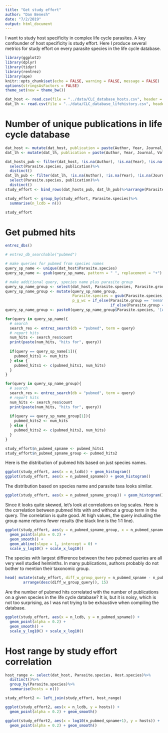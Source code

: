 ---
title: "Get study effort"
author: "Dan Benesh"
date: "7/2/2019"
output: html_document
---

I want to study host specificity in complex life cycle parasites. A key confounder of host specificity is study effort. Here I produce several metrics for study effort on every parasite species in the life cycle database.

```{r setup, include=FALSE}
library(ggplot2)
library(dplyr)
library(tidyr)
library(rentrez)
library(ape)
knitr::opts_chunk$set(echo = FALSE, warning = FALSE, message = FALSE)
options(stringsAsFactors = FALSE)
theme_set(new = theme_bw())
```

```{r importdata}
dat_host <- read.csv(file = "../data/CLC_database_hosts.csv", header = TRUE)
dat_lh <- read.csv(file = "../data/CLC_database_lifehistory.csv", header = TRUE)
```

# Number of unique publications in life cycle database

```{r}
dat_host <- mutate(dat_host, publication = paste(Author, Year, Journal, Volume, Pages)) # creat publication variable
dat_lh <- mutate(dat_lh, publication = paste(Author, Year, Journal, Volume, Pages))
```
```{r}
dat_hosts_pub <- filter(dat_host, !is.na(Author), !is.na(Year), !is.na(Journal))%>%
  select(Parasite.species, publication)%>%
  distinct()
dat_lh_pub <- filter(dat_lh, !is.na(Author), !is.na(Year), !is.na(Journal))%>%
  select(Parasite.species, publication)%>%
  distinct()
study_effort <- bind_rows(dat_hosts_pub, dat_lh_pub)%>%arrange(Parasite.species, publication)%>%distinct()
```
```{r}
study_effort <- group_by(study_effort, Parasite.species)%>%
  summarise(n_lcdb = n())
```

```{r}
study_effort
```


# Get pubmed hits


```{r}
entrez_dbs()
```

```{r}
# entrez_db_searchable("pubmed")
```

```{r}
# make queries for pubmed from species names
query_sp_name <- unique(dat_host$Parasite.species)
query_sp_name <- gsub(query_sp_name, pattern = " ", replacement = "+")

# make additional query, species name plus parasite group
query_sp_name_group <- select(dat_host, Parasite.species, Parasite.group)%>%distinct()
query_sp_name_group <- mutate(query_sp_name_group,
                              Parasite.species = gsub(Parasite.species, pattern = " ", replacement = "+"),
                              p_g_wc = if_else(Parasite.group == 'nematode', 'nematod*', 
                                               if_else(Parasite.group == 'cestode', 'cestod*', 'acanthocephala*')))
query_sp_name_group <- paste0(query_sp_name_group$Parasite.species, '[ALL] AND ', query_sp_name_group$p_g_wc, '[ALL]')
```


```{r}
for(query in query_sp_name){
  # search
  search_res <- entrez_search(db = "pubmed", term = query)
  # report hits
  num_hits <- search_res$count
  print(paste(num_hits, "hits for", query))
  
  if(query == query_sp_name[1]){
    pubmed_hits1 <- num_hits
  } else {
    pubmed_hits1 <- c(pubmed_hits1, num_hits)
  }
}

```


```{r}
for(query in query_sp_name_group){
  # search
  search_res <- entrez_search(db = "pubmed", term = query)
  # report hits
  num_hits <- search_res$count
  print(paste(num_hits, "hits for", query))
  
  if(query == query_sp_name_group[1]){
    pubmed_hits2 <- num_hits
  } else {
    pubmed_hits2 <- c(pubmed_hits2, num_hits)
  }
}

```

```{r}
study_effort$n_pubmed_spname <- pubmed_hits1
study_effort$n_pubmed_spname_group <- pubmed_hits2
```

Here is the distribution of pubmed hits based on just species names.

```{r}
ggplot(study_effort, aes(x = n_lcdb)) + geom_histogram()
ggplot(study_effort, aes(x = n_pubmed_spname)) + geom_histogram()
```

The distribution based on species name and parasite taxa looks similar.

```{r}
ggplot(study_effort, aes(x = n_pubmed_spname_group)) + geom_histogram()
```

Since it looks quite skewed, let's look at correlations on log scales. Here is the correlation between pubmed hits with and without a group term in the query. The correlation is quite good. At high values, the query including the group name returns fewer results (the black line is the 1:1 line).

```{r}
ggplot(study_effort, aes(y = n_pubmed_spname_group, x = n_pubmed_spname)) + 
  geom_point(alpha = 0.2) + 
  geom_smooth() +
  geom_abline(slope = 1, intercept = 0) +
  scale_y_log10() + scale_x_log10()
```

The species with largest difference between the two pubmed queries are all very well studied helminths. In many publications, authors probably do not bother to mention their taxonomic group.

```{r}
head( mutate(study_effort, diff_w_group_query = n_pubmed_spname - n_pubmed_spname_group)%>%
        arrange(desc(diff_w_group_query)), 15)
```

Are the number of pubmed hits correlated with the number of publications on a given species in the life cycle database? It is, but it is noisy, which is not too surprising, as I was not trying to be exhaustive when compiling the database.

```{r}
ggplot(study_effort, aes(x = n_lcdb, y = n_pubmed_spname)) + 
  geom_point(alpha = 0.2) + 
  geom_smooth() +
  scale_y_log10() + scale_x_log10()
```



# Host range by study effort correlation
```{r}
host_range <- select(dat_host, Parasite.species, Host.species)%>%
  distinct()%>%
  group_by(Parasite.species)%>%
  summarise(hosts = n())

```
```{r}
study_effort2 <- left_join(study_effort, host_range)
```

```{r}
ggplot(study_effort2, aes(x = n_lcdb, y = hosts)) + 
  geom_point(alpha = 0.2) + geom_smooth()

```
```{r}
ggplot(study_effort2, aes(x = log10(n_pubmed_spname+1), y = hosts)) + 
  geom_point(alpha = 0.2) + geom_smooth()
```


